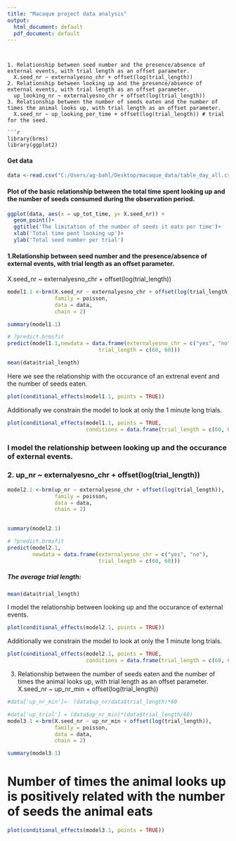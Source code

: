 ```yaml
---
title: "Macaque project data analysis"
output:
  html_document: default
  pdf_document: default
---
```


```


1. Relationship between seed number and the presence/absence of external events, with trial length as an offset parameter.
  X.seed_nr ~ externalyesno_chr + offset(log(trial_length))
2. Relationship between looking up and the presence/absence of external events, with trial length as an offset parameter.
  up_looking_nr ~ externalyesno_chr + offset(log(trial_length))
3. Relationship between the number of seeds eaten and the number of times the animal looks up, with trial length as an offset parameter.
  X.seed_nr ~ up_looking_per_time + offset(log(trial_length)) # trial for the seed.

```r
library(brms)
library(ggplot2)

```

#### Get data
```r

data <-read.csv("C:/Users/ag-bahl/Desktop/macaque_data/table_day_all.csv")


```



#### Plot of the basic relationship between the total time spent looking up and the number of seeds consumed during the observation period.
```r
ggplot(data, aes(x = up_tot_time, y= X.seed_nr)) +
  geom_point()+
  ggtitle('The limitation of the number of seeds it eats per time')+
  xlab('Total time pent looking up')+
  ylab('Total seed number per trial')

```

#### 1.Relationship between seed number and the presence/absence of external events, with trial length as an offset parameter.
  X.seed_nr ~ externalyesno_chr + offset(log(trial_length))

```r
model1.1 <-brm(X.seed_nr ~ externalyesno_chr + offset(log(trial_length)), 
               family = poisson, 
               data = data,
               chain = 2)
```

```r
summary(model1.1)
```


```r
# ?predict.brmsfit
predict(model1.1,newdata = data.frame(externalyesno_chr = c("yes", "no"),
                             trial_length = c(60, 60)))
```


```r
mean(data$trial_length)
```


Here we see the relationship with the occurance of an extrenal event and the number of seeds eaten.
```r
plot(conditional_effects(model1.1, points = TRUE))
```


Additionally we constrain the model to look at only the 1 minute long trials.
```r
plot(conditional_effects(model1.1, points = TRUE,
                         conditions = data.frame(trial_length = c(60, 60))))
```


### I model the relationship between looking up and the occurance of external events.
### 2. up_nr ~ externalyesno_chr + offset(log(trial_length))

```r
model2.1 <-brm(up_nr ~ externalyesno_chr + offset(log(trial_length)), 
               family = poisson, 
               data = data,
               chain = 2)
               
```

```r
summary(model2.1)
```


```r
# ?predict.brmsfit
predict(model2.1,
        newdata = data.frame(externalyesno_chr = c("yes", "no"),
                             trial_length = c(60, 60)))
```

##### The average trial length:
```r
mean(data$trial_length)
```


I model the relationship between looking up and the occurance of external events.

```r
plot(conditional_effects(model2.1, points = TRUE))
```


Additionally we constrain the model to look at only the 1 minute long trials.
```r
plot(conditional_effects(model2.1, points = TRUE,
                         conditions = data.frame(trial_length = c(60, 60))))
```



3. Relationship between the number of seeds eaten and the number of times the animal looks up, with trial length as an offset parameter.
  X.seed_nr ~ up_nr_min + offset(log(trial_length)) 


```r
#data['up_nr_min']<- (data$up_nr/data$trial_length)*60

#data['up_trial'] = (data$up_nr_min)*(data$trial_length/60)
model3.1 <-brm(X.seed_nr ~ up_nr_min + offset(log(trial_length)), 
               family = poisson, 
               data = data,
               chain = 2)
```

```r
summary(model3.1)          
```

# Number of times the animal looks up is positively related with the number of seeds the animal eats
```r
plot(conditional_effects(model3.1, points = TRUE))
```